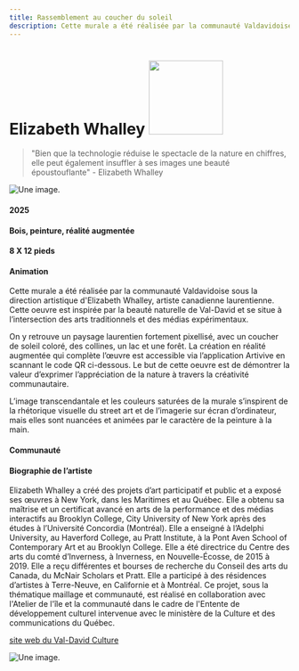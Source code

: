 ```yaml
---
title: Rassemblement au coucher du soleil
description: Cette murale a été réalisée par la communauté Valdavidoise sous la direction artistique d'Elizabeth Whalley, artiste canadienne laurentienne. Cette oeuvre est inspirée par la beauté naturelle de Val-David et se situe à l’intersection des arts traditionnels et des médias expérimentaux.
---
```



# Elizabeth Whalley <img class="bioimg" src="/rassemblement-au-coucher-du-soleil-artist.png" alt="" width="133" height="133" />

> "Bien que la technologie réduise le spectacle de la nature en chiffres, elle peut également insuffler à ses images une beauté époustouflante" - Elizabeth Whalley


![Une image.](@assets/rassemblement-au-coucher-du-soleil/vd-ar-1.jpg)

#### 2025

#### Bois, peinture, réalité augmentée

#### 8 X 12 pieds

#### Animation

<YouTube 
    class="ytv"
    id="clBuyK7lL4g" 
/>

Cette murale a été réalisée par la communauté Valdavidoise sous la direction artistique d'Elizabeth Whalley,
artiste canadienne laurentienne. Cette oeuvre est inspirée par la beauté naturelle de Val-David et se situe à
l’intersection des arts traditionnels et des médias expérimentaux.

On y retrouve un paysage laurentien fortement pixellisé, avec un coucher de soleil coloré, des collines, un lac et une forêt. La création en réalité augmentée qui complète l’œuvre est accessible via l’application Artivive en
scannant le code QR ci-dessous. Le but de cette oeuvre est de démontrer la valeur d’exprimer l’appréciation de la nature à travers la créativité communautaire.

L’image transcendantale et les couleurs saturées de la murale s’inspirent de la rhétorique visuelle du street art et de l’imagerie sur écran d’ordinateur, mais elles sont nuancées et animées par le caractère de la peinture à la main.


#### Communauté

<YouTube 
    class="ytv"
    id="clBuyK7lL4g" 
/>

#### Biographie de l’artiste

Elizabeth Whalley a créé des projets d’art participatif et public et a exposé ses œuvres à New York, dans les Maritimes et au Québec. Elle a obtenu sa maîtrise et un certificat avancé en arts de la performance et des médias interactifs au Brooklyn College, City University of New York après des études à l’Université Concordia (Montréal).
Elle a enseigné à l’Adelphi University, au Haverford College, au Pratt Institute, à la Pont Aven School of Contemporary Art et au Brooklyn College. Elle a été directrice du Centre des arts du comté d’Inverness, à Inverness, en Nouvelle-Écosse, de 2015 à 2019. Elle a reçu différentes et bourses de recherche du Conseil des arts du Canada, du McNair Scholars et Pratt. Elle a participé à des résidences d’artistes à Terre-Neuve, en Californie et à Montréal.
Ce projet, sous la thématique maillage et communauté, est réalisé en collaboration avec l'Atelier de l'île et la communauté dans le cadre de l'Entente de développement culturel intervenue avec le ministère de la Culture et des communications du Québec.


[site web du Val-David Culture](https://www.valdavid.com/culture/)


![Une image.](@assets/rassemblement-au-coucher-du-soleil/SCR-20250904-uovk.png)

